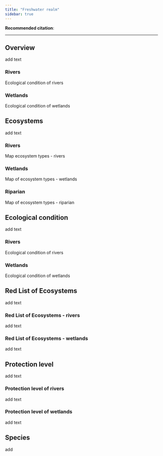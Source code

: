 ```yaml
---
title: "Freshwater realm"
sidebar: true
---
```


**Recommended citation**:

------------------------------------------------------------------------

## Overview

add text

### Rivers

Ecological condition of rivers

### Wetlands

Ecological condition of wetlands

## Ecosystems

add text

### Rivers

Map ecosystem types - rivers

### Wetlands

Map of ecosystem types - wetlands

### Riparian

Map of ecosystem types - riparian


## Ecological condition

add text

### Rivers

Ecological condition of rivers

### Wetlands

Ecological condition of wetlands

## Red List of Ecosystems

add text

### Red List of Ecosystems - rivers

add text

### Red List of Ecosystems - wetlands

add text

## Protection level

add text

### Protection level of rivers

add text

### Protection level of wetlands

add text

## Species

add